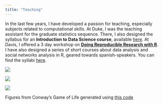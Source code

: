 ```yaml
---
title: "Teaching"
---
```


In the last few years, I have developed a passion for teaching, especially subjects related to computational skills. At Duke, I was the teaching assistant for the graduate statistics sequence. There, I also designed the syllabus for an **Introduction to Data Science course**, available [here](https://github.com/NicolasRestrep/223_course). At Davis, I offered a 3 day workshop on [**Doing Reproducible Research with R**](https://docs.google.com/document/d/17-H_5FMyDeqQ_7ja-KmGk8GMHwZtSK1klPc80UoehC8/edit?usp=sharing). I have also designed a series of short courses about data analysis and social networks analysis in R, geared towards spanish-speakers. You can find the syllabi [here](https://docs.google.com/document/d/1q_wGOwOGFQx3tsSDL-u-xSknZn0QzktomoWMEA2Rl6U/edit?usp=sharing).

::: {#fig-conway layout-ncol="3"}
![](plts/plt_00001.png)

![](plts/plt_00002.png)

![](plts/plt_00003.png)

Figures from Conway's Game of Life generated using [this code](https://github.com/WinVector/FastBaseR/blob/master/R/ConwayLife.R)
:::
